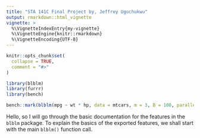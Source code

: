 ```yaml
---
title: "STA 141C Final Project by, Jeffrey Ugochukwu"
output: rmarkdown::html_vignette
vignette: >
  %\VignetteIndexEntry{my-vignette}
  %\VignetteEngine{knitr::rmarkdown}
  %\VignetteEncoding{UTF-8}
---
```


```r
knitr::opts_chunk$set(
  collapse = TRUE,
  comment = "#>"
)
```

```r
library(blblm)
library(furrr)
library(bench)
```

```r
bench::mark(blblm(mpg ~ wt * hp, data = mtcars, m = 3, B = 100, parallel = TRUE), blblm(mpg ~ wt * hp, data = mtcars, m = 3, B = 100, parallel = FALSE), check = FALSE)
```
Hello, so I will go through the basic documentation for the features in the `blblm` package. To explain the basics of the exported features, we shall start with the main `blblm()` function call.